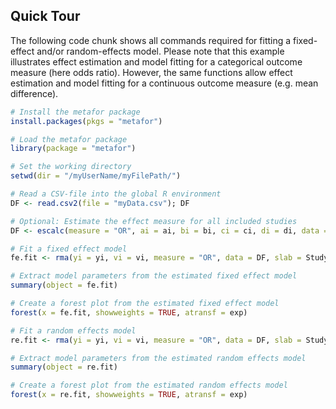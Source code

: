 ## **Quick Tour**
The following code chunk shows all commands required for fitting a fixed-effect and/or random-effects model. Please note that this example illustrates effect estimation and model fitting for a categorical outcome measure (here odds ratio). However, the same functions allow effect estimation and model fitting for a continuous outcome measure (e.g. mean difference).

```r
# Install the metafor package
install.packages(pkgs = "metafor")

# Load the metafor package
library(package = "metafor")

# Set the working directory
setwd(dir = "/myUserName/myFilePath/")

# Read a CSV-file into the global R environment
DF <- read.csv2(file = "myData.csv"); DF

# Optional: Estimate the effect measure for all included studies
DF <- escalc(measure = "OR", ai = ai, bi = bi, ci = ci, di = di, data = DF); DF

# Fit a fixed effect model
fe.fit <- rma(yi = yi, vi = vi, measure = "OR", data = DF, slab = Study, method = "FE")

# Extract model parameters from the estimated fixed effect model
summary(object = fe.fit)

# Create a forest plot from the estimated fixed effect model
forest(x = fe.fit, showweights = TRUE, atransf = exp)

# Fit a random effects model
re.fit <- rma(yi = yi, vi = vi, measure = "OR", data = DF, slab = Study, method = "REML", test = "knha")

# Extract model parameters from the estimated random effects model
summary(object = re.fit)

# Create a forest plot from the estimated random effects model
forest(x = re.fit, showweights = TRUE, atransf = exp)
```
